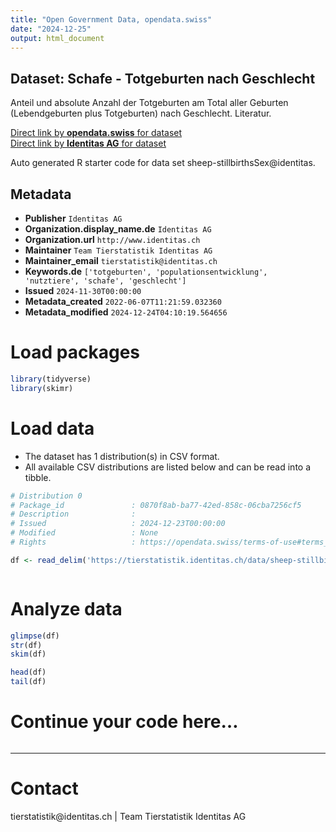 ```yaml
---
title: "Open Government Data, opendata.swiss"
date: "2024-12-25"
output: html_document
---
```


## Dataset: Schafe - Totgeburten nach Geschlecht

Anteil und absolute Anzahl der Totgeburten am Total aller Geburten (Lebendgeburten plus Totgeburten) nach Geschlecht. Literatur.

[Direct link by **opendata.swiss** for dataset](https://opendata.swiss/de/dataset/schafe-totgeburten-nach-geschlecht)<br>
[Direct link by **Identitas AG** for dataset](https://tierstatistik.identitas.ch/)

Auto generated R starter code for data set sheep-stillbirthsSex@identitas.

## Metadata

- **Publisher** `Identitas AG`
- **Organization.display_name.de** `Identitas AG`
- **Organization.url** `http://www.identitas.ch`
- **Maintainer** `Team Tierstatistik Identitas AG`
- **Maintainer_email** `tierstatistik@identitas.ch`
- **Keywords.de** `['totgeburten', 'populationsentwicklung', 'nutztiere', 'schafe', 'geschlecht']`
- **Issued** `2024-11-30T00:00:00`
- **Metadata_created** `2022-06-07T11:21:59.032360`
- **Metadata_modified** `2024-12-24T04:10:19.564656`


# Load packages

```r

library(tidyverse)
library(skimr)

```

# Load data

-   The dataset has 1 distribution(s) in CSV format.
-   All available CSV distributions are listed below and can be read into a tibble.

```r

# Distribution 0
# Package_id               : 0870f8ab-ba77-42ed-858c-06cba7256cf5
# Description              : 
# Issued                   : 2024-12-23T00:00:00
# Modified                 : None
# Rights                   : https://opendata.swiss/terms-of-use#terms_by

df <- read_delim('https://tierstatistik.identitas.ch/data/sheep-stillbirthsSex.csv')



```

# Analyze data

```r

glimpse(df)
str(df)
skim(df)

head(df)
tail(df)

```

# Continue your code here...

```r

```

------------------------------------------------------------------------

# Contact

tierstatistik@identitas.ch | Team Tierstatistik Identitas AG
